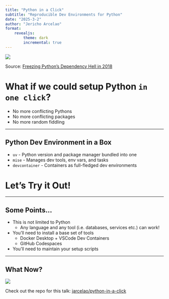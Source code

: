 ```yaml
---
title: "Python in a Click"
subtitle: "Reproducible Dev Environments for Python"
date: "2025-3-2"
author: "Jericho Arcelao"
format: 
    revealjs:
        theme: dark
        incremental: true
---
```


![](https://miro.medium.com/v2/format:webp/0*7ezJOtYUkI5zyqWU.png)

Source: [Freezing Python's Dependency Hell in 2018](https://tech.instacart.com/freezing-pythons-dependency-hell-in-2018-f1076d625241)

# What if we could setup Python `in one click`?

- No more conflicting Pythons
- No more conflicting packages
- No more random fiddling

---

## Python Dev Environment in a Box

- `uv` - Python version and package manager bundled into one
- `mise` - Manages dev tools, env vars, and tasks
- `devcontainer` - Containers as full-fledged dev environments

# Let's Try it Out!

---

## Some Points...

- This is not limited to Python
    - Any language and any tool (i.e. databases, services etc.) can work!

- You'll need to install a base set of tools
    - Docker Desktop + VSCode Dev Containers
    - GitHub Codespaces

- You'll need to maintain your setup scripts

---

## What Now?

![](media/repo.png)

Check out the repo for this talk: [jarcelao/python-in-a-click](https://github.com/jarcelao/python-in-a-click)
